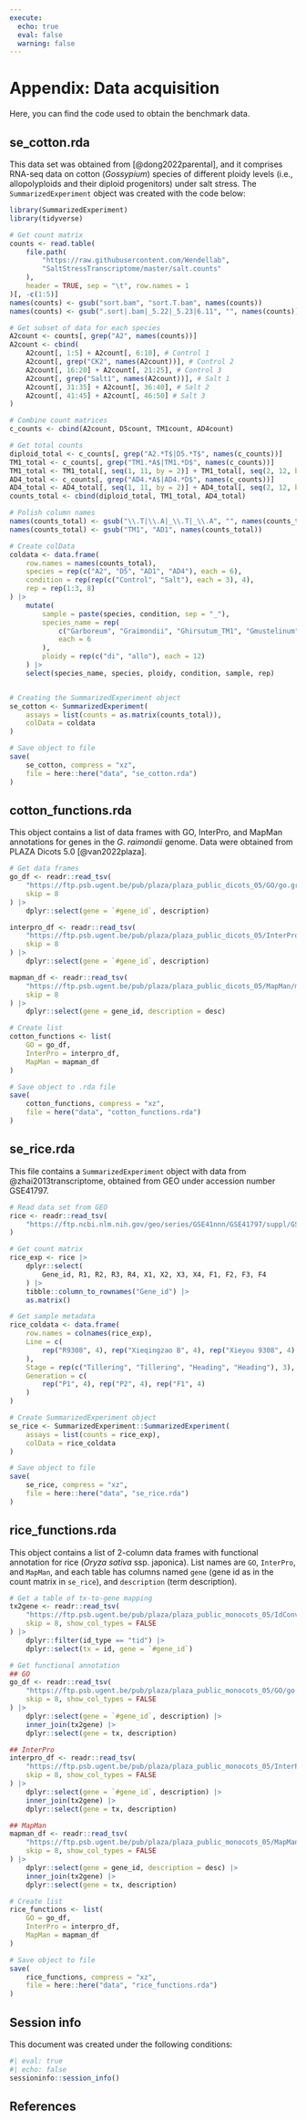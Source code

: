 ```yaml
---
execute: 
  echo: true
  eval: false
  warning: false
---
```


# Appendix: Data acquisition {.unnumbered}

Here, you can find the code used to obtain the benchmark data.

## se_cotton.rda

This data set was obtained from [@dong2022parental], and it comprises 
RNA-seq data on cotton (*Gossypium*) species of
different ploidy levels (i.e., allopolyploids and their diploid progenitors)
under salt stress. The `SummarizedExperiment` object was created with the
code below:

```r
library(SummarizedExperiment)
library(tidyverse)

# Get count matrix
counts <- read.table(
    file.path(
        "https://raw.githubusercontent.com/Wendellab",
        "SaltStressTranscriptome/master/salt.counts"
    ),
    header = TRUE, sep = "\t", row.names = 1
)[, -c(1:5)]
names(counts) <- gsub("sort.bam", "sort.T.bam", names(counts))
names(counts) <- gsub(".sort|.bam|_5.22|_5.23|6.11", "", names(counts))

# Get subset of data for each species
A2count <- counts[, grep("A2", names(counts))]
A2count <- cbind(
    A2count[, 1:5] + A2count[, 6:10], # Control 1
    A2count[, grep("CK2", names(A2count))], # Control 2
    A2count[, 16:20] + A2count[, 21:25], # Control 3
    A2count[, grep("Salt1", names(A2count))], # Salt 1
    A2count[, 31:35] + A2count[, 36:40], # Salt 2
    A2count[, 41:45] + A2count[, 46:50] # Salt 3
)

# Combine count matrices
c_counts <- cbind(A2count, D5count, TM1count, AD4count)

# Get total counts
diploid_total <- c_counts[, grep("A2.*T$|D5.*T$", names(c_counts))]
TM1_total <- c_counts[, grep("TM1.*A$|TM1.*D$", names(c_counts))]
TM1_total <- TM1_total[, seq(1, 11, by = 2)] + TM1_total[, seq(2, 12, by = 2)]
AD4_total <- c_counts[, grep("AD4.*A$|AD4.*D$", names(c_counts))]
AD4_total <- AD4_total[, seq(1, 11, by = 2)] + AD4_total[, seq(2, 12, by = 2)]
counts_total <- cbind(diploid_total, TM1_total, AD4_total)

# Polish column names
names(counts_total) <- gsub("\\.T|\\.A|_\\.T|_\\.A", "", names(counts_total))
names(counts_total) <- gsub("TM1", "AD1", names(counts_total))

# Create colData
coldata <- data.frame(
    row.names = names(counts_total),
    species = rep(c("A2", "D5", "AD1", "AD4"), each = 6),
    condition = rep(rep(c("Control", "Salt"), each = 3), 4),
    rep = rep(1:3, 8)
) |>
    mutate(
        sample = paste(species, condition, sep = "_"),
        species_name = rep(
            c("Garboreum", "Graimondii", "Ghirsutum_TM1", "Gmustelinum"), 
            each = 6
        ),
        ploidy = rep(c("di", "allo"), each = 12)
    ) |>
    select(species_name, species, ploidy, condition, sample, rep)


# Creating the SummarizedExperiment object
se_cotton <- SummarizedExperiment(
    assays = list(counts = as.matrix(counts_total)),
    colData = coldata
)

# Save object to file
save(
    se_cotton, compress = "xz",
    file = here::here("data", "se_cotton.rda")
)
```

## cotton_functions.rda

This object contains a list of data frames with GO, InterPro, and MapMan
annotations for genes in the *G. raimondii* genome. Data were obtained
from PLAZA Dicots 5.0 [@van2022plaza].

```r
# Get data frames
go_df <- readr::read_tsv(
    "https://ftp.psb.ugent.be/pub/plaza/plaza_public_dicots_05/GO/go.gra.csv.gz",
    skip = 8
) |>
    dplyr::select(gene = `#gene_id`, description)

interpro_df <- readr::read_tsv(
    "https://ftp.psb.ugent.be/pub/plaza/plaza_public_dicots_05/InterPro/interpro.gra.csv.gz",
    skip = 8
) |>
    dplyr::select(gene = `#gene_id`, description)

mapman_df <- readr::read_tsv(
    "https://ftp.psb.ugent.be/pub/plaza/plaza_public_dicots_05/MapMan/mapman.gra.csv.gz",
    skip = 8
) |>
    dplyr::select(gene = gene_id, description = desc)

# Create list
cotton_functions <- list(
    GO = go_df,
    InterPro = interpro_df,
    MapMan = mapman_df
)

# Save object to .rda file
save(
    cotton_functions, compress = "xz", 
    file = here("data", "cotton_functions.rda")
)
```

## se_rice.rda

This file contains a `SummarizedExperiment` object with data from
@zhai2013transcriptome, obtained from GEO under accession number GSE41797.

```r
# Read data set from GEO
rice <- readr::read_tsv(
    "https://ftp.ncbi.nlm.nih.gov/geo/series/GSE41nnn/GSE41797/suppl/GSE41797%5Frice%5Fall%5Fresults.txt.gz"
)

# Get count matrix
rice_exp <- rice |>
    dplyr::select(
        Gene_id, R1, R2, R3, R4, X1, X2, X3, X4, F1, F2, F3, F4
    ) |>
    tibble::column_to_rownames("Gene_id") |>
    as.matrix()

# Get sample metadata
rice_coldata <- data.frame(
    row.names = colnames(rice_exp),
    Line = c(
        rep("R9308", 4), rep("Xieqingzao B", 4), rep("Xieyou 9308", 4)
    ),
    Stage = rep(c("Tillering", "Tillering", "Heading", "Heading"), 3),
    Generation = c(
        rep("P1", 4), rep("P2", 4), rep("F1", 4)
    )
)

# Create SummarizedExperiment object
se_rice <- SummarizedExperiment::SummarizedExperiment(
    assays = list(counts = rice_exp),
    colData = rice_coldata
)

# Save object to file
save(
    se_rice, compress = "xz",
    file = here::here("data", "se_rice.rda")
)
```

## rice_functions.rda

This object contains a list of 2-column data frames with functional annotation
for rice (*Oryza sativa* ssp. japonica). List names are `GO`, `InterPro`,
and `MapMan`, and each table has columns named `gene` (gene id as in the
count matrix in `se_rice`), and `description` (term description).

```r
# Get a table of tx-to-gene mapping
tx2gene <- readr::read_tsv(
    "https://ftp.psb.ugent.be/pub/plaza/plaza_public_monocots_05/IdConversion/id_conversion.osa.csv.gz",
    skip = 8, show_col_types = FALSE
) |>
    dplyr::filter(id_type == "tid") |>
    dplyr::select(tx = id, gene = `#gene_id`)

# Get functional annotation
## GO
go_df <- readr::read_tsv(
    "https://ftp.psb.ugent.be/pub/plaza/plaza_public_monocots_05/GO/go.osa.csv.gz",
    skip = 8, show_col_types = FALSE
) |>
    dplyr::select(gene = `#gene_id`, description) |>
    inner_join(tx2gene) |>
    dplyr::select(gene = tx, description)

## InterPro
interpro_df <- readr::read_tsv(
    "https://ftp.psb.ugent.be/pub/plaza/plaza_public_monocots_05/InterPro/interpro.osa.csv.gz",
    skip = 8, show_col_types = FALSE
) |>
    dplyr::select(gene = `#gene_id`, description) |>
    inner_join(tx2gene) |>
    dplyr::select(gene = tx, description)

## MapMan
mapman_df <- readr::read_tsv(
    "https://ftp.psb.ugent.be/pub/plaza/plaza_public_monocots_05/MapMan/mapman.osa.csv.gz",
    skip = 8, show_col_types = FALSE
) |>
    dplyr::select(gene = gene_id, description = desc) |>
    inner_join(tx2gene) |>
    dplyr::select(gene = tx, description)

# Create list
rice_functions <- list(
    GO = go_df,
    InterPro = interpro_df,
    MapMan = mapman_df
)

# Save object to file
save(
    rice_functions, compress = "xz",
    file = here::here("data", "rice_functions.rda")
)
```

## Session info {.unnumbered}

This document was created under the following conditions:

```r
#| eval: true
#| echo: false
sessioninfo::session_info()
```

## References {.unnumbered}
